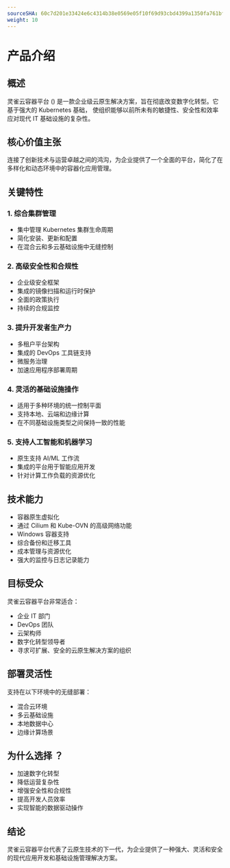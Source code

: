```yaml
---
sourceSHA: 60c7d201e33424e6c4314b38e0569e05f10f69d93cbd4399a1350fa761bf406b
weight: 10
---
```


# 产品介绍

## 概述

灵雀云容器平台 (<Term name="productShort" />) 是一款企业级云原生解决方案，旨在彻底改变数字化转型。它基于强大的 Kubernetes 基础，<Term name="productShort" /> 使组织能够以前所未有的敏捷性、安全性和效率应对现代 IT 基础设施的复杂性。

## 核心价值主张

<Term name="productShort" /> 连接了创新技术与运营卓越之间的鸿沟，为企业提供了一个全面的平台，简化了在多样化和动态环境中的容器化应用管理。

## 关键特性

### 1. 综合集群管理

- 集中管理 Kubernetes 集群生命周期
- 简化安装、更新和配置
- 在混合云和多云基础设施中无缝控制

### 2. 高级安全性和合规性

- 企业级安全框架
- 集成的镜像扫描和运行时保护
- 全面的政策执行
- 持续的合规监控

### 3. 提升开发者生产力

- 多租户平台架构
- 集成的 DevOps 工具链支持
- 微服务治理
- 加速应用程序部署周期

### 4. 灵活的基础设施操作

- 适用于多种环境的统一控制平面
- 支持本地、云端和边缘计算
- 在不同基础设施类型之间保持一致的性能

### 5. 支持人工智能和机器学习

- 原生支持 AI/ML 工作流
- 集成的平台用于智能应用开发
- 针对计算工作负载的资源优化

## 技术能力

- 容器原生虚拟化
- 通过 Cilium 和 Kube-OVN 的高级网络功能
- Windows 容器支持
- 综合备份和迁移工具
- 成本管理与资源优化
- 强大的监控与日志记录能力

## 目标受众

灵雀云容器平台非常适合：

- 企业 IT 部门
- DevOps 团队
- 云架构师
- 数字化转型领导者
- 寻求可扩展、安全的云原生解决方案的组织

## 部署灵活性

<Term name="productShort" /> 支持在以下环境中的无缝部署：

- 混合云环境
- 多云基础设施
- 本地数据中心
- 边缘计算场景

## 为什么选择 <Term name="productShort" />？

- 加速数字化转型
- 降低运营复杂性
- 增强安全性和合规性
- 提高开发人员效率
- 实现智能的数据驱动操作

## 结论

灵雀云容器平台代表了云原生技术的下一代，为企业提供了一种强大、灵活和安全的现代应用开发和基础设施管理解决方案。
